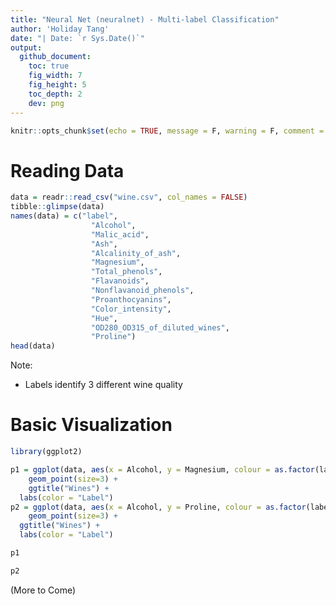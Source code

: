 ```yaml
---
title: "Neural Net (neuralnet) - Multi-label Classification"
author: 'Holiday Tang'
date: "| Date: `r Sys.Date()`"
output:
  github_document:
    toc: true
    fig_width: 7
    fig_height: 5
    toc_depth: 2
    dev: png
---
```

```r
knitr::opts_chunk$set(echo = TRUE, message = F, warning = F, comment = NA)
```

# Reading Data

```r
data = readr::read_csv("wine.csv", col_names = FALSE)
tibble::glimpse(data)
names(data) = c("label",
                  "Alcohol",
                  "Malic_acid",
                  "Ash",
                  "Alcalinity_of_ash",
                  "Magnesium",
                  "Total_phenols",
                  "Flavanoids",
                  "Nonflavanoid_phenols",
                  "Proanthocyanins",
                  "Color_intensity",
                  "Hue",
                  "OD280_OD315_of_diluted_wines",
                  "Proline")
head(data)
```

Note:

* Labels identify 3 different wine quality


# Basic Visualization

```r
library(ggplot2)

p1 = ggplot(data, aes(x = Alcohol, y = Magnesium, colour = as.factor(label))) +
    geom_point(size=3) +
    ggtitle("Wines") +
  labs(color = "Label")
p2 = ggplot(data, aes(x = Alcohol, y = Proline, colour = as.factor(label))) +
    geom_point(size=3) +
  ggtitle("Wines") +
  labs(color = "Label")

p1

p2
```

(More to Come) 

```r

```

